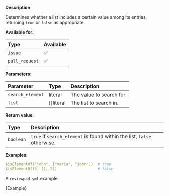 
**Description**:

Determines whether a list includes a certain value among its entries, returning `true` or `false` as appropriate.

**Available for:**

| Type           | Available |
| :------------- | :-------- |
| `issue`        | ✅        |
| `pull_request` | ✅        |

**Parameters**:

| Parameter        | Type       | Description              |
| :--------------- | :--------- | :----------------------- |
| `search_element` | literal    | The value to search for. |
| `list`           | \[]literal | The list to search in.   |

**Return value**:

| Type      | Description                                                             |
| :-------- | :---------------------------------------------------------------------- |
| `boolean` | `true` if `search_element` is found within the list, `false` otherwise. |

**Examples**:

```yml
$isElementOf("john", ["maria", "john"])  # true
$isElementOf(3, [1, 2])                  # false
```

A `reviewpad.yml` example:

<CodeBlock language="yml">{Example}</CodeBlock>
